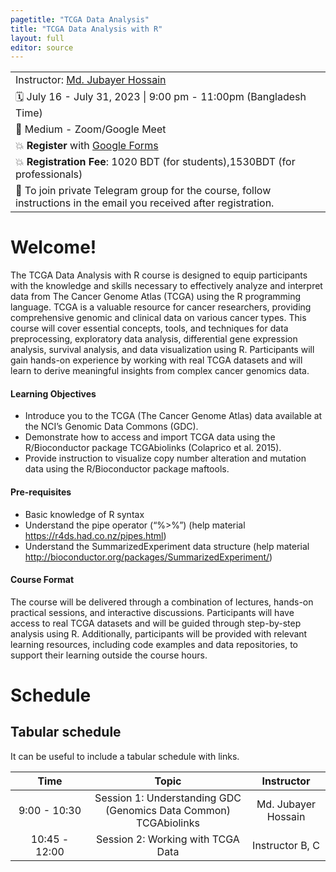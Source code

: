 ---
pagetitle: "TCGA Data Analysis"
title: "TCGA Data Analysis with R"
layout: full
editor: source
---

|                                                                                                                     |
|:-----------------------------------------------------------------------|
| Instructor: [Md. Jubayer Hossain](https://hossainlab.github.io/)                                                    |
| 🗓 July 16 - July 31, 2023 \| 9:00 pm - 11:00pm (Bangladesh Time)                                                    |
| 🏨 Medium - Zoom/Google Meet                                                                                        |
| 💥 **Register** with [Google Forms](https://forms.gle/hSH1ACSqDYYVsxie6)                                            |
| 💥 **Registration Fee**: 1020 BDT (for students),1530BDT (for professionals)                                        |
| 📝 To join private Telegram group for the course, follow instructions in the email you received after registration. |

# Welcome!

The TCGA Data Analysis with R course is designed to equip participants with the knowledge and skills necessary to effectively analyze and interpret data from The Cancer Genome Atlas (TCGA) using the R programming language. TCGA is a valuable resource for cancer researchers, providing comprehensive genomic and clinical data on various cancer types. This course will cover essential concepts, tools, and techniques for data preprocessing, exploratory data analysis, differential gene expression analysis, survival analysis, and data visualization using R. Participants will gain hands-on experience by working with real TCGA datasets and will learn to derive meaningful insights from complex cancer genomics data.

#### Learning Objectives

-   Introduce you to the TCGA (The Cancer Genome Atlas) data available at the NCI's Genomic Data Commons (GDC).
-   Demonstrate how to access and import TCGA data using the R/Bioconductor package TCGAbiolinks (Colaprico et al. 2015).
-   Provide instruction to visualize copy number alteration and mutation data using the R/Bioconductor package maftools.

#### Pre-requisites

-   Basic knowledge of R syntax
-   Understand the pipe operator ("%\>%") (help material <https://r4ds.had.co.nz/pipes.html>)
-   Understand the SummarizedExperiment data structure (help material <http://bioconductor.org/packages/SummarizedExperiment/>)

#### Course Format

The course will be delivered through a combination of lectures, hands-on practical sessions, and interactive discussions. Participants will have access to real TCGA datasets and will be guided through step-by-step analysis using R. Additionally, participants will be provided with relevant learning resources, including code examples and data repositories, to support their learning outside the course hours.

# Schedule

::: callout-tip
## Tabular schedule

It can be useful to include a tabular schedule with links.
:::

|     Time      |                              Topic                               |     Instructor      |
|:----------------:|:----------------------------------:|:----------------:|
| 9:00 - 10:30  | Session 1: Understanding GDC (Genomics Data Common) TCGAbiolinks | Md. Jubayer Hossain |
| 10:45 - 12:00 |                Session 2: Working with TCGA Data                 |   Instructor B, C   |
